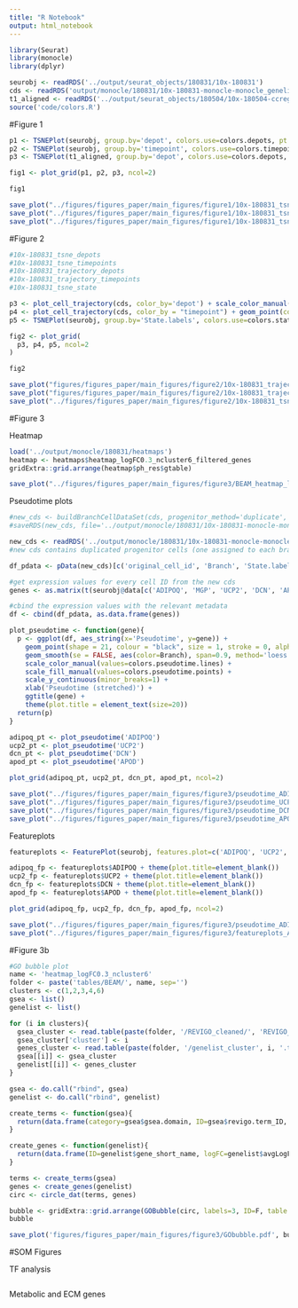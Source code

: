 ```yaml
---
title: "R Notebook"
output: html_notebook
---
```



```r
library(Seurat)
library(monocle)
library(dplyr)
```

```r
seurobj <- readRDS('../output/seurat_objects/180831/10x-180831')
cds <- readRDS('output/monocle/180831/10x-180831-monocle-monocle_genelist_T1T2T3_T4T5_res.1.5')
t1_aligned <- readRDS('../output/seurat_objects/180504/10x-180504-ccregout-aligned')
source('code/colors.R')
```

#Figure 1

```r
p1 <- TSNEPlot(seurobj, group.by='depot', colors.use=colors.depots, pt.size=pt.size.tsne, no.axes=T)
p2 <- TSNEPlot(seurobj, group.by='timepoint', colors.use=colors.timepoints, pt.size=0.5, no.axes=F, do.return=T) + theme(axis.text = element_blank(), axis.ticks = element_blank(), axis.title = element_blank(), plot.margin=grid::unit(c(0,0,0,0), "mm"))
p3 <- TSNEPlot(t1_aligned, group.by='depot', colors.use=colors.depots, do.return=T, pt.size=pt.size.tsne, no.axes=T)

fig1 <- plot_grid(p1, p2, p3, ncol=2)
```

```r
fig1
```

```r
save_plot("../figures/figures_paper/main_figures/figure1/10x-180831_tsne_depots.pdf", p1, base_width=6, base_height=4.5)
save_plot("../figures/figures_paper/main_figures/figure1/10x-180831_tsne_timepoints.pdf", p2, base_width=4, base_height=3)
save_plot("../figures/figures_paper/main_figures/figure1/10x-180831_tsne_t1_aligned.pdf", p3, base_width=6, base_height=4.5)
```


#Figure 2

```r
#10x-180831_tsne_depots
#10x-180831_tsne_timepoints
#10x-180831_trajectory_depots
#10x-180831_trajectory_timepoints
#10x-180831_tsne_state

p3 <- plot_cell_trajectory(cds, color_by='depot') + scale_color_manual(values=colors.depots, name='Depot')
p4 <- plot_cell_trajectory(cds, color_by = "timepoint") + geom_point(color='white', size=5) + geom_point(aes(colour=timepoint), alpha=0.1) + scale_color_manual(values=colors.timepoints)
p5 <- TSNEPlot(seurobj, group.by='State.labels', colors.use=colors.states.labels, no.axes=T)

fig2 <- plot_grid(
  p3, p4, p5, ncol=2
)
```

```r
fig2
```


```r
save_plot("figures/figures_paper/main_figures/figure2/10x-180831_trajectory_depots.pdf", p3, base_width=6, base_height=4.5)
save_plot("figures/figures_paper/main_figures/figure2/10x-180831_trajectory_timepoints.pdf", p4, base_width=6, base_height=4.5)
save_plot("../figures/figures_paper/main_figures/figure2/10x-180831_tsne_state.pdf", p5, base_width=6, base_height=4.5)
```


#Figure 3

Heatmap

```r
load('../output/monocle/180831/heatmaps')
heatmap <- heatmaps$heatmap_logFC0.3_ncluster6_filtered_genes
gridExtra::grid.arrange(heatmap$ph_res$gtable)
```

```r
save_plot("../figures/figures_paper/main_figures/figure3/BEAM_heatmap_logFC0.3_ncluster6_filtered_genes.pdf", heatmap$ph_res$gtable, base_width=7, base_height=8)
```

Pseudotime plots

```r
#new_cds <- buildBranchCellDataSet(cds, progenitor_method='duplicate', branch_states=c(2,3), branch_point=1, branch_labels=c('Metabolic', 'ECM'), stretch=T)
#saveRDS(new_cds, file='../output/monocle/180831/10x-180831-monocle-monocle_genelist_T1T2T3_T4T5_res.1.5_duplicated-progenitor_stretched-pseudotime')

new_cds <- readRDS('../output/monocle/180831/10x-180831-monocle-monocle_genelist_T1T2T3_T4T5_res.1.5_duplicated-progenitor_stretched-pseudotime')
#new cds contains duplicated progenitor cells (one assigned to each branch) and stretched Pseudotime

df_pdata <- pData(new_cds)[c('original_cell_id', 'Branch', 'State.labels', 'Pseudotime')]

#get expression values for every cell ID from the new cds
genes <- as.matrix(t(seurobj@data[c('ADIPOQ', 'MGP', 'UCP2', 'DCN', 'APOD'), df_pdata$original_cell_id]))

#cbind the expression values with the relevant metadata
df <- cbind(df_pdata, as.data.frame(genes))
```


```r
plot_pseudotime <- function(gene){
  p <- ggplot(df, aes_string(x='Pseudotime', y=gene)) +
    geom_point(shape = 21, colour = "black", size = 1, stroke = 0, alpha=0.1, aes(fill=State.labels), show.legend=F) +
    geom_smooth(se = FALSE, aes(color=Branch), span=0.9, method='loess') +
    scale_color_manual(values=colors.pseudotime.lines) +
    scale_fill_manual(values=colors.pseudotime.points) +
    scale_y_continuous(minor_breaks=1) +
    xlab('Pseudotime (stretched)') +
    ggtitle(gene) +
    theme(plot.title = element_text(size=20))
  return(p)
}

adipoq_pt <- plot_pseudotime('ADIPOQ')
ucp2_pt <- plot_pseudotime('UCP2')
dcn_pt <- plot_pseudotime('DCN')
apod_pt <- plot_pseudotime('APOD')

plot_grid(adipoq_pt, ucp2_pt, dcn_pt, apod_pt, ncol=2)
```

```r
save_plot("../figures/figures_paper/main_figures/figure3/pseudotime_ADIPOQ.pdf", adipoq_pt, base_width=5, base_height=6)
save_plot("../figures/figures_paper/main_figures/figure3/pseudotime_UCP2.pdf", ucp2_pt, base_width=5, base_height=6)
save_plot("../figures/figures_paper/main_figures/figure3/pseudotime_DCN.pdf", dcn_pt, base_width=5, base_height=6)
save_plot("../figures/figures_paper/main_figures/figure3/pseudotime_APOD.pdf", apod_pt, base_width=5, base_height=6)
```

Featureplots

```r
featureplots <- FeaturePlot(seurobj, features.plot=c('ADIPOQ', 'UCP2', 'DCN', 'APOD'), cols.use=c('gray', 'blue'), no.legend=F, do.return=T, no.axes=T) 

adipoq_fp <- featureplots$ADIPOQ + theme(plot.title=element_blank())
ucp2_fp <- featureplots$UCP2 + theme(plot.title=element_blank())
dcn_fp <- featureplots$DCN + theme(plot.title=element_blank())
apod_fp <- featureplots$APOD + theme(plot.title=element_blank())
```

```r
plot_grid(adipoq_fp, ucp2_fp, dcn_fp, apod_fp, ncol=2)
```


```r

save_plot("../figures/figures_paper/main_figures/figure3/pseudotime_ADIPOQ_MGP.pdf", pseudotime + scale_color_manual(values=colors.states, labels=c("Progenitor", "Upper", "Lower"), name='Branch'), base_width=5, base_height=6)
save_plot("../figures/figures_paper/main_figures/figure3/featureplots_ADIPOQ_MGP.pdf", featureplots + theme(axis.text=element_blank(), axis.ticks=element_blank(), axis.title=element_blank()), base_width=4, base_height=6)
```

#Figure 3b

```r
#GO bubble plot
name <- 'heatmap_logFC0.3_ncluster6'
folder <- paste('tables/BEAM/', name, sep='')
clusters <- c(1,2,3,4,6)
gsea <- list()
genelist <- list()

for (i in clusters){
  gsea_cluster <- read.table(paste(folder, '/REVIGO_cleaned/', 'REVIGO_cluster', i, '_cleaned.tsv', sep=''), header=T)
  gsea_cluster['cluster'] <- i
  genes_cluster <- read.table(paste(folder, '/genelist_cluster', i, '.tsv', sep=''), header=T)
  gsea[[i]] <- gsea_cluster
  genelist[[i]] <- genes_cluster
}

gsea <- do.call("rbind", gsea)
genelist <- do.call("rbind", genelist)

create_terms <- function(gsea){
  return(data.frame(category=gsea$gsea.domain, ID=gsea$revigo.term_ID, term=gsea$revigo.description, adj_pval=gsea$gsea.p.value, genes=gsea$gsea.intersection, cluster=gsea$cluster))
}

create_genes <- function(genelist){
  return(data.frame(ID=genelist$gene_short_name, logFC=genelist$avgLogFC_State2_State3))
}

terms <- create_terms(gsea)
genes <- create_genes(genelist)
circ <- circle_dat(terms, genes)

```

```r
bubble <- gridExtra::grid.arrange(GOBubble(circ, labels=3, ID=F, table.legend=F))
bubble
```

```r
save_plot('figures/figures_paper/main_figures/figure3/GObubble.pdf', bubble, base_width=18, base_height=10)
```

#SOM Figures

TF analysis

```r

```


Metabolic and ECM genes

```r

```



